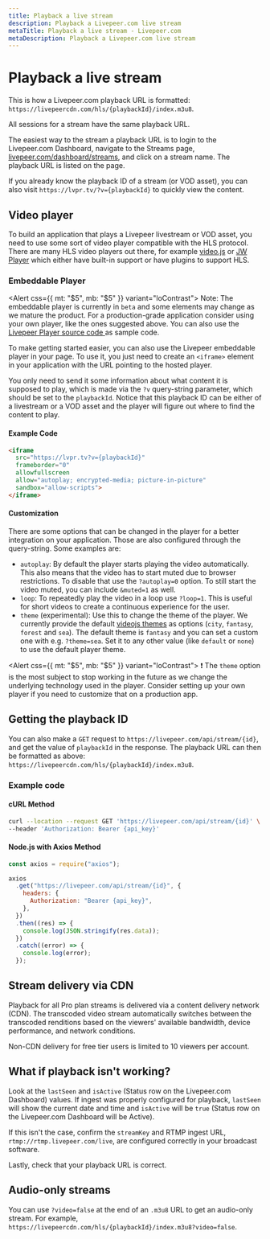 ```yaml
---
title: Playback a live stream
description: Playback a Livepeer.com live stream
metaTitle: Playback a live stream - Livepeer.com
metaDescription: Playback a Livepeer.com live stream
---
```


# Playback a live stream

This is how a Livepeer.com playback URL is formatted:
`https://livepeercdn.com/hls/{playbackId}/index.m3u8`.

All sessions for a stream have the same playback URL.

The easiest way to the stream a playback URL is to login to the Livepeer.com
Dashboard, navigate to the Streams page,
[livepeer.com/dashboard/streams](https://livepeer.com/dashboard/streams), and
click on a stream name. The playback URL is listed on the page.

If you already know the playback ID of a stream (or VOD asset), you can also
visit `https://lvpr.tv/?v={playbackId}` to quickly view the content.

## Video player

To build an application that plays a Livepeer livestream or VOD asset, you need
to use some sort of video player compatible with the HLS protocol. There are
many HLS video players out there, for example [video.js](https://videojs.com/)
or [JW Player](https://www.jwplayer.com/) which either have built-in support or
have plugins to support HLS.

### Embeddable Player

<Alert css={{ mt: "$5", mb: "$5" }} variant="loContrast">
  <Text size="3" variant="gray">
    Note: The embeddable player is currently in <code>beta</code>
    and some elements may change as we mature the product. For a production-grade
    application consider using your own player, like the ones suggested above. You
    can also use the <a
      href="https://github.com/livepeer/player"
      target="_blank">
      Livepeer Player source code
    </a> as sample code.
  </Text>
</Alert>

To make getting started easier, you can also use the Livepeer embeddable player
in your page. To use it, you just need to create an `<iframe>` element in your
application with the URL pointing to the hosted player.

You only need to send it some information about what content it is supposed to
play, which is made via the `?v` query-string parameter, which should be set to
the `playbackId`. Notice that this playback ID can be either of a livestream or
a VOD asset and the player will figure out where to find the content to play.

#### Example Code

```html
<iframe
  src="https://lvpr.tv?v={playbackId}"
  frameborder="0"
  allowfullscreen
  allow="autoplay; encrypted-media; picture-in-picture"
  sandbox="allow-scripts">
</iframe>
```

#### Customization

There are some options that can be changed in the player for a better
integration on your application. Those are also configured through the
query-string. Some examples are:

- `autoplay`: By default the player starts playing the video automatically. This
  also means that the video has to start muted due to browser restrictions. To
  disable that use the `?autoplay=0` option. To still start the video muted, you
  can include `&muted=1` as well.
- `loop`: To repeatedly play the video in a loop use `?loop=1`. This is useful
  for short videos to create a continuous experience for the user.
- `theme` (experimental): Use this to change the theme of the player. We
  currently provide the default
  [videojs themes](https://github.com/videojs/themes#usage) as options (`city`,
  `fantasy`, `forest` and `sea`). The default theme is `fantasy` and you can set
  a custom one with e.g. `?theme=sea`. Set it to any other value (like `default`
  or `none`) to use the default player theme.

<Alert css={{ mt: "$5", mb: "$5" }} variant="loContrast">
  <Text size="3" variant="gray">
    ❗ The <code>theme</code> option is the most subject to stop working in the
    future as we change the underlying technology used in the player. Consider
    setting up your own player if you need to customize that on a production
    app.
  </Text>
</Alert>

## Getting the playback ID

You can also make a `GET` request to `https://livepeer.com/api/stream/{id}`, and
get the value of `playbackId` in the response. The playback URL can then be
formatted as above: `https://livepeercdn.com/hls/{playbackId}/index.m3u8`.

### Example code

#### cURL Method

```bash
curl --location --request GET 'https://livepeer.com/api/stream/{id}' \
--header 'Authorization: Bearer {api_key}'
```

#### Node.js with Axios Method

```javascript
const axios = require("axios");

axios
  .get("https://livepeer.com/api/stream/{id}", {
    headers: {
      Authorization: "Bearer {api_key}",
    },
  })
  .then((res) => {
    console.log(JSON.stringify(res.data));
  })
  .catch((error) => {
    console.log(error);
  });
```

## Stream delivery via CDN

Playback for all Pro plan streams is delivered via a content delivery network
(CDN). The transcoded video stream automatically switches between the transcoded
renditions based on the viewers' available bandwidth, device performance, and
network conditions.

Non-CDN delivery for free tier users is limited to 10 viewers per account.

## What if playback isn't working?

Look at the `lastSeen` and `isActive` (Status row on the Livepeer.com Dashboard)
values. If ingest was properly configured for playback, `lastSeen` will show the
current date and time and `isActive` will be `true` (Status row on the
Livepeer.com Dashboard will be Active).

If this isn't the case, confirm the `streamKey` and RTMP ingest URL,
`rtmp://rtmp.livepeer.com/live`, are configured correctly in your broadcast
software.

Lastly, check that your playback URL is correct.

## Audio-only streams

You can use `?video=false` at the end of an `.m3u8` URL to get an audio-only
stream. For example,
`https://livepeercdn.com/hls/{playbackId}/index.m3u8?video=false`.
